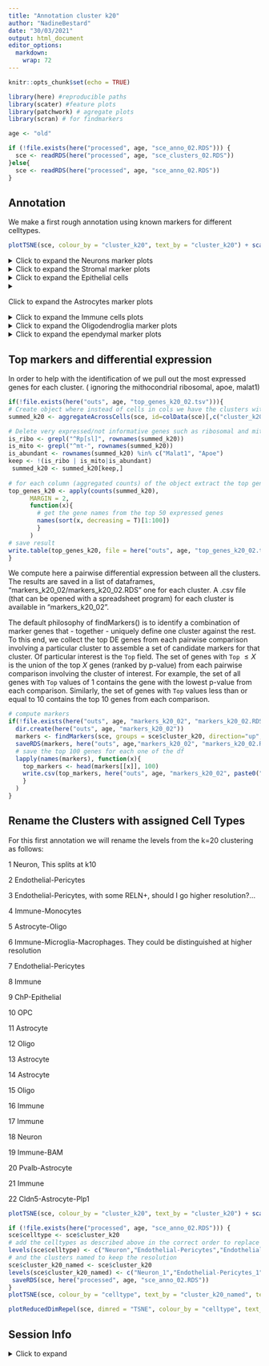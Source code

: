 ```yaml
---
title: "Annotation cluster k20"
author: "NadineBestard"
date: "30/03/2021"
output: html_document
editor_options: 
  markdown: 
    wrap: 72
---
```


```r
knitr::opts_chunk$set(echo = TRUE)
```

```r
library(here) #reproducible paths
library(scater) #feature plots
library(patchwork) # agregate plots
library(scran) # for findmarkers
```

```r
age <- "old"
```

```r
if (!file.exists(here("processed", age, "sce_anno_02.RDS"))) {
  sce <- readRDS(here("processed", age, "sce_clusters_02.RDS"))
}else{
  sce <- readRDS(here("processed", age, "sce_anno_02.RDS"))
}
```

## Annotation

We make a first rough annotation using known markers for different
celltypes.


```r
plotTSNE(sce, colour_by = "cluster_k20", text_by = "cluster_k20") + scale_color_hue()
```

<details>

<summary> Click to expand the Neurons marker plots </summary>

```r
#Neurons:
list_plots <- lapply(c("Snap25", "Stmn2", "Rbfox3", "Gabrb2"),
                     function(x)plotTSNE(sce, colour_by = x ))

wrap_plots(list_plots) +  plot_annotation(title = "Neurons")
```

```r
plotExpression(sce, features=c("Snap25", "Stmn2", "Rbfox3", "Gabrb2") ,
    x="cluster_k20", colour_by = "cluster_k20", ncol=1) + scale_color_hue()
```

```r
#Inhibitory neurons

list_plots <- lapply(c("Gad1", "Gad2", "Slc32a1", "Pvalb"),
                     function(x)plotTSNE(sce, colour_by = x ))
wrap_plots(list_plots) +  plot_annotation(title =  "Inhibitory Neurons")
```

```r
plotExpression(sce, features=c("Gad1", "Gad2", "Slc32a1", "Pvalb"),
    x="cluster_k20", colour_by = "cluster_k20", ncol=1) + scale_color_hue()
```

```r
# Excitatory neurons

list_plots <- lapply(c("Satb2", "Slc12a6", "Slc17a7"),
                     function(x)plotTSNE(sce, colour_by = x )) 
wrap_plots(list_plots) +  plot_annotation(title =  "Exitatory Neurons")
```

```r
plotExpression(sce, features=c("Satb2", "Slc12a6", "Slc17a7"),
    x="cluster_k20", colour_by = "cluster_k20", ncol=1) + scale_color_hue()
```

```r
# RBFOX3 (and other Granulate cell markers)
list_plots <- lapply(c("Cdh15", "Calb2", "Rbfox3", "Reln"),
function(x)plotTSNE(sce, colour_by = x )) 
wrap_plots(list_plots) +  plot_annotation(title =  "RBFO3+ Neurons")
```

```r
plotExpression(sce, features=c("Cdh15", "Calb2", "Rbfox3", "Reln"),
    x="cluster_k20", colour_by = "cluster_k20", ncol=1) + scale_color_hue()
```

</details>

<details>

<summary> Click to expand the Stromal marker plots </summary>

```r
#Stromal

list_plots <- lapply(c( "Lamb1" , 
                                     "Hspg2", 
                                     "Col4a1", 
                                     "Fn1", 
                                     "Lama2"),
            function(x) plotTSNE(sce, colour_by = x ))

wrap_plots(list_plots) +  plot_annotation(title =  "Stromal")
```

```r
plotExpression(sce, features=c( "Lamb1" , 
                                     "Hspg2", 
                                     "Col4a1", 
                                     "Fn1", 
                                     "Lama2"),
    x="cluster_k20", colour_by = "cluster_k20", ncol=1) + scale_color_hue()
```

```r
# Endothelial cells and pericytes

list_plots <- lapply(c( "Cldn5",   
                                     "Icam2",
                                     "Pdgfrb", 
                                     "Notch3", 
                                     "Vwf",
                                     "Flt1",
                                     "Mecom"),
                     function(x)plotTSNE(sce, colour_by = x ))
wrap_plots(list_plots) +  plot_annotation(title =  " Endothelial cells and pericytes")
```

```r
plotExpression(sce, features=c( "Cldn5",   
                                     "Icam2",
                                     "Pdgfrb", 
                                     "Notch3", 
                                     "Vwf",
                                     "Flt1",
                                     "Mecom"),
    x="cluster_k20", colour_by = "cluster_k20", ncol=1) + scale_color_hue()
```

</details>

<details>

<summary>Click to expand the Epithelial cells </summary>

```r
list_plots <- lapply(c("Ttr", "Kcnj13", "Krt18"),
                     function(x)plotTSNE(sce, colour_by = x ))
wrap_plots(list_plots) +  plot_annotation(title =  "Choroid plexus epithelial cells")
```

```r
plotExpression(sce, features=c("Ttr", "Kcnj13", "Krt18"),
    x="cluster_k20", colour_by = "cluster_k20", ncol=1) + scale_color_hue()
```

</details>

<details>

<summary>

Click to expand the Astrocytes marker plots

</summary>

```r
# Astrocytes

list_plots <- lapply(c("Gja1",
                                    "Aqp4", 
                                    "Glul", 
                                    "Sox9", 
                                    "Ndrg2", 
                                    "Gfap", 
                                    "Aldh1a1", 
                                    "Aldh1l1", 
                                    "Vim", 
                                    "Apoe", 
                                    "Fgfr3"),
                     function(x)plotTSNE(sce, colour_by = x ))
wrap_plots(list_plots) +  plot_annotation(title = "Astrocyte")
```

```r
plotExpression(sce, features=c("Gja1",
                                    "Aqp4", 
                                    "Glul", 
                                    "Sox9", 
                                    "Ndrg2", 
                                    "Gfap", 
                                    "Aldh1a1", 
                                    "Aldh1l1", 
                                    "Vim", 
                                    "Apoe", 
                                    "Fgfr3"),
    x="cluster_k20", colour_by = "cluster_k20", ncol=1) + scale_color_hue()
```

```r
#Astrocyte markers as described in Zeisel et al. 2018 in the mouse for telencephalon and non-telencephalon astrocytes

list_plots <- lapply(c( "Agt", 
                                     "Mfge8",  
                                     "Slc6a11",
                                     "Slc6a9", 
                                     "Gdf10",
                                     "Islr",
                                     "Gfap",
                                     "Aqp4")  ,
                     function(x)plotTSNE(sce, colour_by = x ))
wrap_plots(list_plots) +  plot_annotation(title = "Astrocyte mouse telecephalon")
```

</details>

<details>

<summary> Click to expand the Immune cells plots </summary>

```r
#Microglia and macrophages

list_plots <- lapply(c( "Cd74", 
                                     "Spi1", 
                                     "Mrc1", 
                                     "Tmem119", 
                                     "Cx3cr1", 
                                     "Aif1",
                                     "P2ry12",
                                     "C1qc",
                                     "C1qa"),
            function(x)plotTSNE(sce, colour_by = x )) 
wrap_plots(list_plots) +  plot_annotation(title = "Microglia and macrophages")
```

```r
plotExpression(sce, features=c( "Cd74", 
                                     "Spi1", 
                                     "Mrc1", 
                                     "Tmem119", 
                                     "Cx3cr1", 
                                     "Aif1",
                                     "P2ry12",
                                     "C1qc",
                                     "C1qa"),
    x="cluster_k20", colour_by = "cluster_k20", ncol=1) + scale_color_hue()
```

```r
# Border associated mcrophages
list_plots <- lapply(c( "Mrc1", "Ms4a7", "Apoe"),
            function(x)plotTSNE(sce, colour_by = x )) 
wrap_plots(list_plots) +  plot_annotation(title = "Border associated macrophages")
```

```r
plotExpression(sce, features=c( "Mrc1", "Ms4a7", "Apoe"),
    x="cluster_k20", colour_by = "cluster_k20", ncol=1) + scale_color_hue()
```

```r
# Immune cells 
list_plots <- lapply(c( 
  # Tcells
  "Cd3e", 
  # Bcells
  "Cd19", 
  # Natural killer
  "Klrb1c", "Cd209a", 
  # all immune cells (CD45)
  "Ptprc"),
            function(x)plotTSNE(sce, 
                                colour_by = x ,
                                point_alpha=0.3,
                                point_size = 0.5)) 
wrap_plots(list_plots) +  plot_annotation(title = "Immune cells")
```

```r
plotExpression(sce, features=c( 
  # Tcells
  "Cd3e", 
  # Bcells
  "Cd19", 
  # Natural killer
  "Klrb1c", "Cd209a", 
  # all immune cells (CD45)
  "Ptprc"),
    x="cluster_k20", colour_by = "cluster_k20", ncol=1) + scale_color_hue()
```

```r
#monocybes/neutrophils
list_plots <- lapply(c( 
  # monocytes
  "S100a9",
  #neutrophils
  "Ly6g", "Camp"),
            function(x)plotTSNE(sce, 
                                colour_by = x ,
                                point_alpha=0.3,
                                point_size = 0.5)) 
wrap_plots(list_plots) +  plot_annotation(title = "Monocytes and Neutorphils cells")
```

```r
plotExpression(sce, features=c( 
   # monocytes
  "S100a9",
  #neutrophils
  "Ly6g", "Camp"),
    x="cluster_k20", colour_by = "cluster_k20", ncol=1) + scale_color_hue()
```

</details>

<details>

<summary> Click to expand the Oligodendroglia marker plots </summary>

```r
#OPCs

list_plots <- lapply(c("Pdgfra", 
                                    "Cspg4", 
                                    "Gpr17", 
                                    "Ptprz1",
                                    "Olig1", 
                                    "Olig2", 
                                    "Pcdh15", 
                                    "Ptgds",
                                    "Bcan"),
            function(x)plotTSNE(sce, colour_by = x )) 
wrap_plots(list_plots) +  plot_annotation(title = "OPCS")
```

```r
plotExpression(sce, features=c("Pdgfra", 
                                    "Cspg4", 
                                    "Gpr17", 
                                    "Ptprz1",
                                    "Olig1", 
                                    "Olig2", 
                                    "Pcdh15", 
                                    "Ptgds",
                                    "Bcan"),
    x="cluster_k20", colour_by = "cluster_k20", ncol=1) + scale_color_hue()
```

```r
#Oligodendrocytes

list_plots <- lapply(c("Plp1", 
                                    "Cnp", 
                                    "Mag", 
                                    "Mog", 
                                    "Mobp", 
                                    "Mbp", 
                                    "Sox10" ), 
            function(x)plotTSNE(sce, colour_by = x ))
wrap_plots(list_plots) +  plot_annotation(title =  "Oligodendrocytes")
```

```r
plotExpression(sce, features=c("Plp1", 
                                    "Cnp", 
                                    "Mag", 
                                    "Mog", 
                                    "Mobp", 
                                    "Mbp", 
                                    "Sox10" ),
    x="cluster_k20", colour_by = "cluster_k20", ncol=1) + scale_color_hue()
```

</details>

<details>

<summary> Click to expand the ependymal marker plots </summary>

```r
list_plots <- lapply(c("Vit", "Sox9", "Dynlrb2", "Ccdc153", "Rsph1", "Tm4sf1", "Pcp4l1", "Pcp4", "Hspa2", "Cd24a", "Mt2", "Chchd10"), 
           function(x)plotTSNE(sce, colour_by = x )) 
wrap_plots(list_plots) +  plot_annotation(title =  "Ependymal")

```

</details>

## Top markers and differential expression

In order to help with the identification of we pull out the
most expressed genes for each cluster. ( ignoring the mithocondrial ribosomal, apoe, malat1)

```r
if(!file.exists(here("outs", age, "top_genes_k20_02.tsv"))){
# Create object where instead of cells in cols we have the clusters with counts aggregated
summed_k20 <- aggregateAcrossCells(sce, id=colData(sce)[,c("cluster_k20")])

# Delete very expressed/not informative genes such as ribosomal and mitocondrial genes
is_ribo <- grepl("^Rp[sl]", rownames(summed_k20))
is_mito <- grepl("^mt-", rownames(summed_k20))
is_abundant <- rownames(summed_k20) %in% c("Malat1", "Apoe")
keep <- !(is_ribo | is_mito|is_abundant)
 summed_k20 <- summed_k20[keep,]
 
# for each column (aggregated counts) of the object extract the top genes
top_genes_k20 <- apply(counts(summed_k20), 
      MARGIN = 2,
      function(x){
        # get the gene names from the top 50 expressed genes
        names(sort(x, decreasing = T)[1:100])
        }
      )
# save result
write.table(top_genes_k20, file = here("outs", age, "top_genes_k20_02.tsv"), sep = "\t", quote = FALSE, col.names = TRUE, row.names = FALSE)
}
```

We compute here a pairwise differential expression between all the clusters. The results are saved in a list of dataframes, "markers_k20_02/markers_k20_02.RDS"
one for each cluster. A .csv file (that can be opened with a spreadsheet program) for each cluster is available in "markers_k20_02".

The default philosophy of findMarkers() is to identify a combination of marker genes that - together - uniquely define one cluster against the rest. To this end, we collect the top DE genes from each pairwise comparison involving a particular cluster to assemble a set of candidate markers for that cluster. 
Of particular interest is the `Top` field. The set of genes with `Top` $≤X$ is the union of the top $X$ genes (ranked by p-value) from each pairwise comparison involving the cluster of interest. For example, the set of all genes with `Top` values of 1 contains the gene with the lowest p-value from each comparison. Similarly, the set of genes with `Top` values less than or equal to 10 contains the top 10 genes from each comparison.

```r
# compute markers
if(!file.exists(here("outs", age, "markers_k20_02", "markers_k20_02.RDS"))){
  dir.create(here("outs", age, "markers_k20_02"))
  markers <- findMarkers(sce, groups = sce$cluster_k20, direction="up", lfc=1)
  saveRDS(markers, here("outs", age,"markers_k20_02", "markers_k20_02.RDS"))
  # save the top 100 genes for each one of the df
  lapply(names(markers), function(x){
    top_markers <- head(markers[[x]], 100)
    write.csv(top_markers, here("outs", age, "markers_k20_02", paste0("top_markers_", x, "k20_02.csv")), quote = FALSE)
    }
  )
}
```

## Rename the Clusters with assigned Cell Types

For this first annotation we will rename the levels from the k=20
clustering as follows:

1 Neuron, This splits at k10

2 Endothelial-Pericytes

3 Endothelial-Pericytes, with some RELN+, should I go higher resolution?... 

4 Immune-Monocytes

5 Astrocyte-Oligo

6 Immune-Microglia-Macrophages. They could be distinguished at higher resolution

7 Endothelial-Pericytes

8 Immune

9 ChP-Epithelial

10 OPC

11 Astrocyte

12 Oligo

13 Astrocyte

14 Astrocyte

15 Oligo

16 Immune

17 Immune

18 Neuron

19 Immune-BAM

20 Pvalb-Astrocyte

21 Immune

22 Cldn5-Astrocyte-Plp1


```r
plotTSNE(sce, colour_by = "cluster_k20", text_by = "cluster_k20") + scale_color_hue()
```

```r
if (!file.exists(here("processed", age, "sce_anno_02.RDS"))) {
sce$celltype <- sce$cluster_k20 
# add the celltypes as described above in the correct order to replace the levels.
levels(sce$celltype) <- c("Neuron","Endothelial-Pericytes","Endothelial-Pericytes","Immune-Monocytes","Astrocyte-Oligo","Immune-Microglia-Macrophages","Endothelial-Pericytes","Immune","ChP-Epithelial","OPC","Astrocyte","Oligo","Astrocyte","Astrocyte","Oligo","Immune","Immune","Neuron","Immune-BAM","Astrocyte-Pvalb","Immune","Astrocyte-Plp1-Cldn5")
# and the clusters named to keep the resolution
sce$cluster_k20_named <- sce$cluster_k20 
levels(sce$cluster_k20_named) <- c("Neuron_1","Endothelial-Pericytes_1","Endothelial-Pericytes_2","Immune-Monocytes","Astrocyte-Oligo","Immune-Microglia-Macrophages","Endothelial-Pericytes_3","Immune_1","ChP-Epithelial","OPC","Astrocyte_1","Oligo_2","Astrocyte_2","Astrocyte_3","Oligo_1","Immune_2","Immune_3","Neuron_2","Immune-BAM","Astrocyte-Pvalb","Immune_4","Astrocyte-Plp1-Cldn5")
 saveRDS(sce, here("processed", age, "sce_anno_02.RDS"))
}
plotTSNE(sce, colour_by = "celltype", text_by = "cluster_k20_named", text_size = 3) + scale_color_hue()
```


```r
plotReducedDimRepel(sce, dimred = "TSNE", colour_by = "celltype", text_by = "cluster_k20_named", text_size = 3) + scale_color_hue()
```
## Session Info

<details>

<summary> Click to expand </summary>

```r
sessionInfo()
```

</details>
